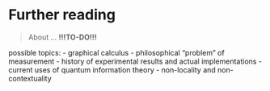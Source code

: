 # Further reading {#further-reading}

> About ... **!!!TO-DO!!!**

possible topics:
- graphical calculus
- philosophical "problem" of measurement
- history of experimental results and actual implementations
- current uses of quantum information theory
- non-locality and non-contextuality
